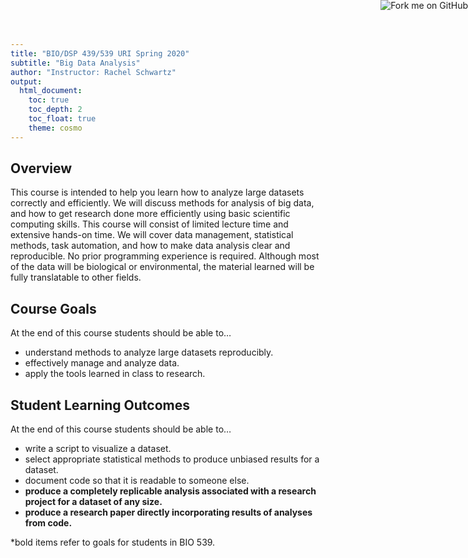 ```yaml
---
title: "BIO/DSP 439/539 URI Spring 2020"
subtitle: "Big Data Analysis"
author: "Instructor: Rachel Schwartz"
output: 
  html_document:
    toc: true
    toc_depth: 2
    toc_float: true
    theme: cosmo
---
```

<a href="https://github.com/rachelss/BigDataAnalysis20"><img style="position: absolute; top: 0; right: 0; border: 0;" src="https://s3.amazonaws.com/github/ribbons/forkme_right_red_aa0000.png" alt="Fork me on GitHub"></a>

## Overview

This course is intended to help you learn how to analyze large datasets correctly and efficiently. We will discuss methods for analysis of big data, and how to get research done more efficiently using basic scientific computing skills. This course will consist of limited lecture time and extensive hands-on time. We will cover data management, statistical methods, task automation, and how to make data analysis clear and reproducible. No prior programming experience is required. Although most of the data will be biological or environmental, the material learned will be fully translatable to other fields.

## Course Goals
At the end of this course students should be able to…

* understand methods to analyze large datasets reproducibly.
* effectively manage and analyze data.
* apply the tools learned in class to research.

## Student Learning Outcomes
At the end of this course students should be able to…

* write a script to visualize a dataset.
* select appropriate statistical methods to produce unbiased results for a dataset.
* document code so that it is readable to someone else.
* **produce a completely replicable analysis associated with a research project for a dataset of any size.**
* **produce a research paper directly incorporating results of analyses from code.**

*bold items refer to goals for students in BIO 539.